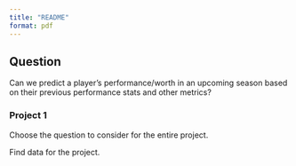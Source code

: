 ```yaml
---
title: "README"
format: pdf
---
```


## Question

Can we predict a player's performance/worth in an upcoming season based on their previous performance stats and other metrics?

### Project 1

Choose the question to consider for the entire project.

Find data for the project.
